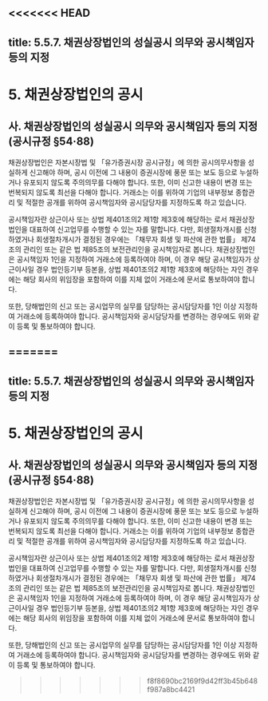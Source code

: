 <<<<<<< HEAD
---
title: 5.5.7. 채권상장법인의 성실공시 의무와 공시책임자 등의 지정
---
# 5. 채권상장법인의 공시

## 사. 채권상장법인의 성실공시 의무와 공시책임자 등의 지정 (공시규정 §54·88)

채권상장법인은 자본시장법 및 「유가증권시장 공시규정」에 의한 공시의무사항을 성실하게 신고해야 하며, 공시 이전에 그 내용이 증권시장에 풍문 또는 보도 등으로 누설하거나 유포되지 않도록 주의의무를 다해야 합니다. 또한, 이미 신고한 내용이 변경 또는 번복되지 않도록 최선을 다해야 합니다. 거래소는 이를 위하여 기업의 내부정보 종합관리 및 적절한 공개를 위하여 공시책임자와 공시담당자를 지정하도록 하고 있습니다. 

공시책임자란 상근이사 또는 상법 제401조의2 제1항 제3호에 해당하는 <GTooltip label="상근자" desc="이사가 아니면서 명예회장, 사장, 부사장, 전무, 상무, 이사, 기타 회사의 업무를 집행할 권한이 있는 것으로 인정될만한 명칭을 사용하여 회사의 업무를 집행하는 자를 말함"/>로서 채권상장법인을 대표하여 신고업무를 수행할 수 있는 자를 말합니다. 다만, 회생절차개시를 신청하였거나 회생절차개시가 결정된 경우에는 「채무자 회생 및 파산에 관한 법률」 제74조의 관리인 또는 같은 법 제85조의 보전관리인을 공시책임자로 봅니다. 채권상장법인은 공시책임자 1인을 지정하여 거래소에 등록하여야 하며, 이 경우 해당 공시책임자가 상근이사일 경우 법인등기부 등본을, 상법 제401조의2 제1항 제3호에 해당하는 자인 경우에는 해당 회사의 위임장을 포함하여 이를 지체 없이 거래소에 문서로 통보하여야 합니다. 

또한, 당해법인의 신고 또는 공시업무의 실무를 담당하는 공시담당자를 1인 이상 지정하여 거래소에 등록하여야 합니다. 공시책임자와 공시담당자를 변경하는 경우에도 위와 같이 등록 및 통보하여야 합니다. 

=======
---
title: 5.5.7. 채권상장법인의 성실공시 의무와 공시책임자 등의 지정
---
# 5. 채권상장법인의 공시

## 사. 채권상장법인의 성실공시 의무와 공시책임자 등의 지정 (공시규정 §54·88)

채권상장법인은 자본시장법 및 「유가증권시장 공시규정」에 의한 공시의무사항을 성실하게 신고해야 하며, 공시 이전에 그 내용이 증권시장에 풍문 또는 보도 등으로 누설하거나 유포되지 않도록 주의의무를 다해야 합니다. 또한, 이미 신고한 내용이 변경 또는 번복되지 않도록 최선을 다해야 합니다. 거래소는 이를 위하여 기업의 내부정보 종합관리 및 적절한 공개를 위하여 공시책임자와 공시담당자를 지정하도록 하고 있습니다. 

공시책임자란 상근이사 또는 상법 제401조의2 제1항 제3호에 해당하는 <GTooltip label="상근자" desc="이사가 아니면서 명예회장, 사장, 부사장, 전무, 상무, 이사, 기타 회사의 업무를 집행할 권한이 있는 것으로 인정될만한 명칭을 사용하여 회사의 업무를 집행하는 자를 말함"/>로서 채권상장법인을 대표하여 신고업무를 수행할 수 있는 자를 말합니다. 다만, 회생절차개시를 신청하였거나 회생절차개시가 결정된 경우에는 「채무자 회생 및 파산에 관한 법률」 제74조의 관리인 또는 같은 법 제85조의 보전관리인을 공시책임자로 봅니다. 채권상장법인은 공시책임자 1인을 지정하여 거래소에 등록하여야 하며, 이 경우 해당 공시책임자가 상근이사일 경우 법인등기부 등본을, 상법 제401조의2 제1항 제3호에 해당하는 자인 경우에는 해당 회사의 위임장을 포함하여 이를 지체 없이 거래소에 문서로 통보하여야 합니다. 

또한, 당해법인의 신고 또는 공시업무의 실무를 담당하는 공시담당자를 1인 이상 지정하여 거래소에 등록하여야 합니다. 공시책임자와 공시담당자를 변경하는 경우에도 위와 같이 등록 및 통보하여야 합니다. 

>>>>>>> f8f8690bc2169f9d42ff3b45b648f987a8bc4421

